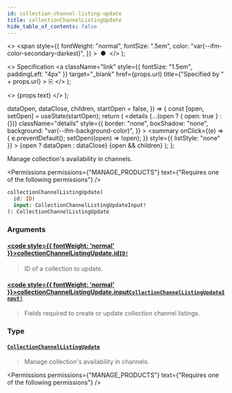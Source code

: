 ```yaml
---
id: collection-channel-listing-update
title: collectionChannelListingUpdate
hide_table_of_contents: false
---
```


  <>
    <span
      style={{
        fontWeight: "normal",
        fontSize: ".5em",
        color: "var(--ifm-color-secondary-darkest)",
      }}
    >
      &nbsp;●&nbsp;
    </span>
  </>
);

  <>
    Specification
    <a
      className="link"
      style={{ fontSize: "1.5em", paddingLeft: "4px" }}
      target="\_blank"
      href={props.url}
      title={"Specified by " + props.url}
    >
      ⎘
    </a>
  </>
);

  <>
    <span className={props.class}>{props.text}</span>
  </>
);


  dataOpen,
  dataClose,
  children,
  startOpen = false,
}) => {
  const [open, setOpen] = useState(startOpen);
  return (
    <details
      {...(open ? { open: true } : {})}
      className="details"
      style={{
        border: "none",
        boxShadow: "none",
        background: "var(--ifm-background-color)",
      }}
    >
      <summary
        onClick={(e) => {
          e.preventDefault();
          setOpen((open) => !open);
        }}
        style={{ listStyle: "none" }}
      >
        {open ? dataOpen : dataClose}
      </summary>
      {open && children}
    </details>
  );
};

Manage collection's availability in channels.

<Permissions
  permissions={"MANAGE_PRODUCTS"}
  text={"Requires one of the following permissions"}
/>

```graphql
collectionChannelListingUpdate(
  id: ID!
  input: CollectionChannelListingUpdateInput!
): CollectionChannelListingUpdate
```

### Arguments

#### [<code style={{ fontWeight: 'normal' }}>collectionChannelListingUpdate.<b>id</b></code>](#)<Bullet />[`ID!`](../../../api-reference/miscellaneous/scalars/id) <Badge class="badge badge--secondary" text="non-null"/> <Badge class="badge badge--secondary" text="scalar"/>

> ID of a collection to update.

#### [<code style={{ fontWeight: 'normal' }}>collectionChannelListingUpdate.<b>input</b></code>](#)<Bullet />[`CollectionChannelListingUpdateInput!`](../../../api-reference/products/inputs/collection-channel-listing-update-input) <Badge class="badge badge--secondary" text="non-null"/> <Badge class="badge badge--secondary" text="input"/>

> Fields required to create or update collection channel listings.

### Type

#### [`CollectionChannelListingUpdate`](../../../api-reference/products/objects/collection-channel-listing-update) <Badge class="badge badge--secondary" text="object"/>

> Manage collection's availability in channels.

<Permissions
  permissions={"MANAGE_PRODUCTS"}
  text={"Requires one of the following permissions"}
/>

